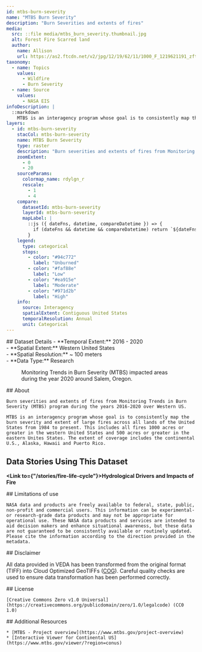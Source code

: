 ```yaml
---
id: mtbs-burn-severity
name: "MTBS Burn Severity"
description: "Burn Severities and extents of fires"
media:
  src: ::file media/mtbs_burn_severity.thumbnail.jpg
  alt: Forest Fire Scarred land
  author:
    name: Allison
    url: https://as2.ftcdn.net/v2/jpg/12/19/62/11/1000_F_1219621191_zftRvVT9W4qPSLXjLkeXlqDmTsb9DvSQ.jpg
taxonomy:
  - name: Topics
    values:
      - Wildfire
      - Burn Severity
  - name: Source
    values:
      - NASA EIS
infoDescription: |
  ::markdown
    MTBS is an interagency program whose goal is to consistently map the burn severity and extent of large fires across all lands of the United States from 1984 to present. This includes all fires 1000 acres or greater in the western United States and 500 acres or greater in the eastern Unites States. The extent of coverage includes the continental U.S., Alaska, Hawaii and Puerto Rico. 
layers:
  - id: mtbs-burn-severity
    stacCol: mtbs-burn-severity
    name: MTBS Burn Severity
    type: raster
    description: "Burn severities and extents of fires from Monitoring Trends in Burn Severity (MTBS) program during the years 2016-2021 over Western US"
    zoomExtent:
      - 0
      - 20
    sourceParams:
      colormap_name: rdylgn_r
      rescale:
        - 1
        - 4
    compare:
      datasetId: mtbs-burn-severity  
      layerId: mtbs-burn-severity  
      mapLabel: |
        ::js ({ dateFns, datetime, compareDatetime }) => {
          if (dateFns && datetime && compareDatetime) return `${dateFns.format(datetime, 'yyyy')} VS ${dateFns.format(compareDatetime, 'yyyy')}`;
        }
    legend:
      type: categorical
      stops:
        - color: "#94c772"
          label: "Unburned"
        - color: "#faf88e"
          label: "Low"
        - color: "#ea915e"
          label: "Moderate"
        - color: "#971d2b"
          label: "High"
    info:
      source: Interagency
      spatialExtent: Contiguous United States
      temporalResolution: Annual 
      unit: Categorical  
---
```



<Block>
  <Prose>   
    ## Dataset Details
    - **Temporal Extent:** 2016 - 2020<br />
    - **Spatial Extent:** Western United States<br />
    - **Spatial Resolution:** ~ 100 meters<br />
    - **Data Type:** Research<br />
  </Prose>
<Figure>
    <Map
      datasetId='mtbs-burn-severity'
      layerId='mtbs-burn-severity'
      dateTime='2020-01-01'
      zoom={7}
      center={[-122.487, 44.8796]}
    />
    <Caption
      attrAuthor='NASA'
      attrUrl='https://nasa.gov/'
    >
    Monitoring Trends in Burn Severity (MTBS) impacted areas during the year 2020 around Salem, Oregon.
    </Caption>
  </Figure>
</Block>




<Block>
  <Prose>
    ## About
    
    Burn severities and extents of fires from Monitoring Trends in Burn Severity (MTBS) program during the years 2016-2020 over Western US.
    
    MTBS is an interagency program whose goal is to consistently map the burn severity and extent of large fires across all lands of the United States from 1984 to present. This includes all fires 1000 acres or greater in the western United States and 500 acres or greater in the eastern Unites States. The extent of coverage includes the continental U.S., Alaska, Hawaii and Puerto Rico. 

  </Prose>
</Block>


<Block>
  <Prose>
  
  ## Data Stories Using This Dataset
  
  **<Link to={"/stories/fire-life-cycle"}>Hydrological Drivers and Impacts of Fire</Link>**
  </Prose>
</Block>


<Block>
  <Prose>
    ## Limitations of use

    NASA data and products are freely available to federal, state, public, non-profit and commercial users. This information can be experimental- or research-grade data products and may not be appropriate for operational use. These NASA data products and services are intended to aid decision makers and enhance situational awareness, but these data are not guaranteed to be consistently available or routinely updated. Please cite the information according to the direction provided in the metadata.
  </Prose>
</Block>


<Block>
  <Prose>
  ## Disclaimer

  All data provided in VEDA has been transformed from the original format (TIFF) into Cloud Optimized GeoTIFFs ([COG](https://www.cogeo.org)). Careful quality checks are used to ensure data transformation has been performed correctly.  
  </Prose>
</Block>


<Block>
  <Prose>
    ## License

    [Creative Commons Zero v1.0 Universal](https://creativecommons.org/publicdomain/zero/1.0/legalcode) (CC0 1.0)
  </Prose>
</Block>


<Block>
  <Prose>
    ## Additional Resources

    * [MTBS - Project overview](https://www.mtbs.gov/project-overview)
    * [Interactive Viewer for Continental US](https://www.mtbs.gov/viewer/?region=conus)
  </Prose>
</Block>